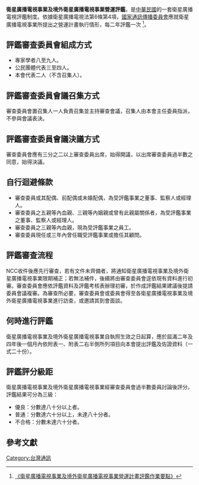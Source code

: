 {{Notability|time=2022-06-18T07:39:45+00:00}}
'''衛星廣播電視事業及境外衛星廣播電視事業營運評鑑'''，是[[中華民國|中華民國]]的一套衛星廣播電視評鑑制度。依據衛星廣播電視法第6條第4項，[[國家通訊傳播委員會|國家通訊傳播委員會]]應就衛星廣播電視事業所提出之營運計畫執行情形，每二年評鑑一次
<ref>[http://www.ncc.gov.tw/chinese/news_detail.aspx?site_content_sn=33&is_history=0&pages=0&sn_f=15372 《衛星廣播電視事業及境外衛星廣播電視事業營運計畫評鑑作業要點》]</ref>。

==評鑑審查委員會組成方式 ==
* 專家學者八至九人。
* 公民團體代表三至四人。
* 本會代表二人（不含召集人）。

==評鑑審查委員會議召集方式 ==
審查委員會置召集人一人負責召集並主持審查會議，召集人由本會主任委員指派，不參與會議表決。

==評鑑審查委員會議決議方式 ==
審查委員會應有三分之二以上審查委員出席，始得開議，以出席審查委員過半數之同意，始得決議。

== 自行迴避條款 ==
* 審查委員或其配偶、前配偶或未婚配偶，為受評鑑事業之董事、監察人或經理人。
* 審查委員之五親等內血親、三親等內姻親或曾有此親屬關係者，為受評鑑事業之董事、監察人或經理人。
* 審查委員之三親等內血親，現為受評鑑事業之員工。
* 審查委員現任或三年內曾任職受評鑑事業或擔任其顧問。

== 評鑑審查流程==
NCC收件後應先行審查，若有文件未齊備者，將通知衛星廣播電視事業及境外衛星廣播電視事業限期補正；若無法補件，後續將由審查委員會逕依現有資料進行初審。審查委員會應依評鑑資料及評鑑考核表辦理初審，於作成評鑑結果建議後提請委員會議複審。為審查所必要，審查委員會或委員會得至各衛星廣播電視事業及境外衛星廣播電視事業進行訪查，或邀請其到會面談。

== 何時進行評鑑 ==
衛星廣播電視事業及境外衛星廣播電視事業自執照生效之日起算，應於屆滿二年及四年後一個月內依附表一、附表二右半側所列項目向本會提出評鑑及佐證資料（一式二十份）。

== 評鑑評分級距 ==
衛星廣播電視事業及境外衛星廣播電視事業經審查委員會過半數委員討論後評分。評鑑結果可分為三級：

*優良：分數達八十分以上者。
*普通：分數達六十分以上，未達八十分者。
*不合格：分數未達六十分者。

==參考文獻==
<div class="references-small">
<references></references>
</div>

[[Category:台灣通訊|Category:台灣通訊]]